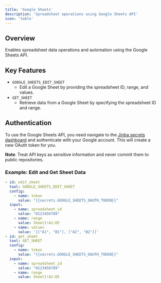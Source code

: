 ```yaml
---
title: 'Google Sheets'
description: 'Spreadsheet operations using Google Sheets API'
icon: 'table'
---
```


## Overview

Enables spreadsheet data operations and automation using the Google Sheets API.

## Key Features

- `GOOGLE_SHEETS_EDIT_SHEET`
  - Edit a Google Sheet by providing the spreadsheet ID, range, and values.
- `GET_SHEET`
  - Retrieve data from a Google Sheet by specifying the spreadsheet ID and range.

## Authentication

To use the Google Sheets API, you need navigate to the [Jinba secrets dashboard](https://app.jinba.io/workspace/secrets) and authenticate with your Google account. This will create a new OAuth token for you.

**Note**: Treat API keys as sensitive information and never commit them to public repositories.

### Example: Edit and Get Sheet Data
```yaml
- id: edit_sheet
  tool: GOOGLE_SHEETS_EDIT_SHEET
  config:
    - name: token
      value: "{{secrets.GOOGLE_SHEETS_OAUTH_TOKEN}}"
  input:
    - name: spreadsheet_id
      value: "0123456789"
    - name: range
      value: Sheet1!A1:D5
    - name: values
      value: '[["A1", "B1"], ["A2", "B2"]]'
- id: get_sheet
  tool: GET_SHEET
  config:
    - name: token
      value: "{{secrets.GOOGLE_SHEETS_OAUTH_TOKEN}}"
  input:
    - name: spreadsheet_id
      value: "0123456789"
    - name: range
      value: Sheet1!A1:D5
```
